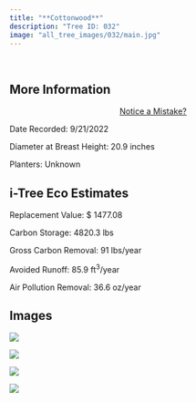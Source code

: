 ```yaml
---
title: "**Cottonwood**"
description: "Tree ID: 032"
image: "all_tree_images/032/main.jpg"
---
```


<br>

## **More Information**
::: column-margin
<center><a class="button" href="https://forms.gle/W6f5nwYxrM33hF4f7">Notice a Mistake?</a></center>
:::


Date Recorded:  9/21/2022

Diameter at Breast Height:  20.9  inches

Planters:  Unknown

## **i-Tree Eco Estimates**


 Replacement Value: $ 1477.08

 Carbon Storage:  4820.3  lbs

 Gross Carbon Removal:  91  lbs/year

 Avoided Runoff:  85.9  ft<sup>3</sup>/year

 Air Pollution Removal:  36.6  oz/year

## **Images**


 ![](all_tree_images/032/IMG_6421.jpg)

 ![](all_tree_images/032/IMG_6422.jpg)

 ![](all_tree_images/032/IMG_6423.jpg)

 ![](all_tree_images/032/main.jpg)
